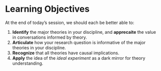 # Learning Objectives {.unnumbered}

At the end of today's session, we should each be better able to: 

1. **Identify** the major theories in your discipline, and **apprecaite** the value in conversations informed by theory. 
2. **Articulate** how your research question is informative of the major theories in your discipline. 
3. **Recognize** that all theories have causal implications. 
4. **Apply** the idea of the *ideal experiment* as a dark mirror for theory understanding. 